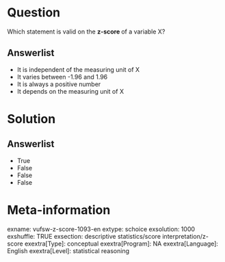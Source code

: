 Question
========
Which statement is valid on the **z-score **of a variable X?

Answerlist
----------
* It is independent of the measuring unit of X
* It varies between -1.96 and 1.96
* It is always a positive number
* It depends on the measuring unit of X

Solution
========










Answerlist
----------
* True
* False
* False
* False

Meta-information
================
exname: vufsw-z-score-1093-en
extype: schoice
exsolution: 1000
exshuffle: TRUE
exsection: descriptive statistics/score interpretation/z-score
exextra[Type]: conceptual
exextra[Program]: NA
exextra[Language]: English
exextra[Level]: statistical reasoning

